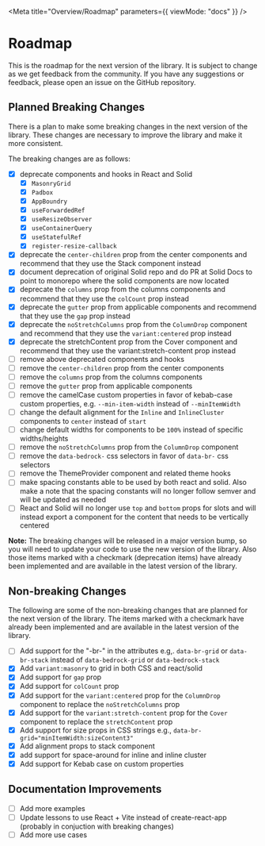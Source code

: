 
<LocaleFab />

<NameSpace ns="roadmap" />

<Meta title="Overview/Roadmap" parameters={{ viewMode: "docs" }} />

# Roadmap

This is the roadmap for the next version of the library. It is subject to change as we get feedback from the community. If you have any suggestions or feedback, please open an issue on the GitHub repository.

## Planned Breaking Changes

There is a plan to make some breaking changes in the next version of the library. These changes are necessary to improve the library and make it more consistent.

The breaking changes are as follows:

- [x] deprecate components and hooks in React and Solid
  - [x] `MasonryGrid`
  - [x] `Padbox`
  - [x] `AppBoundry`
  - [x] `useForwardedRef`
  - [x] `useResizeObserver`
  - [x] `useContainerQuery`
  - [x] `useStatefulRef`
  - [x] `register-resize-callback`
- [x] deprecate the `center-children` prop from the center components and recommend that they use the Stack component instead
- [x] document deprecation of original Solid repo and do PR at Solid Docs to point to monorepo where the solid components are now located
- [x] deprecate the `columns` prop from the columns components and recommend that they use the `colCount` prop instead
- [x] deprecate the `gutter` prop from applicable components and recommend that they use the `gap` prop instead
- [x] deprecate the `noStretchColumns` prop from the `ColumnDrop` component and recommend that they use the `variant:centered` prop instead
- [x] deprecate the stretchContent prop from the Cover component and recommend that they use the variant:stretch-content prop instead
- [ ] remove above deprecated components and hooks
- [ ] remove the `center-children` prop from the center components
- [ ] remove the `columns` prop from the columns components
- [ ] remove the `gutter` prop from applicable components
- [ ] remove the camelCase custom properties in favor of kebab-case custom properties, e.g. `--min-item-width` instead of `--minItemWidth`
- [ ] change the default alignment for the `Inline` and `InlineCluster` components to `center` instead of `start`
- [ ] change default widths for components to be `100%` instead of specific widths/heights
- [ ] remove the `noStretchColumns` prop from the `ColumnDrop` component
- [ ] remove the `data-bedrock-` css selectors in favor of `data-br-` css selectors
- [ ] remove the ThemeProvider component and related theme hooks
- [ ] make spacing constants able to be used by both react and solid. Also make a note that the spacing constants will no longer follow semver and will be updated as needed
- [ ] React and Solid will no longer use `top` and `bottom` props for slots and will instead export a component for the content that needs to be vertically centered

**Note:** The breaking changes will be released in a major version bump, so you will need to update your code to use the new version of the library. Also those items marked with a checkmark (deprecation items) have already been implemented and are available in the latest version of the library.

## Non-breaking Changes

The following are some of the non-breaking changes that are planned for the next version of the library. The items marked with a checkmark have already been implemented and are available in the latest version of the library.

- [ ] Add support for the "-br-" in the attributes e.g,. `data-br-grid` or `data-br-stack` instead of `data-bedrock-grid` or `data-bedrock-stack`
- [x] Add `variant:masonry` to grid in both CSS and react/solid
- [x] Add support for `gap` prop
- [x] Add support for `colCount` prop
- [x] Add support for the `variant:centered` prop for the `ColumnDrop` component to replace the `noStretchColumns` prop
- [x] Add support for the `variant:stretch-content` prop for the `Cover` component to replace the `stretchContent` prop
- [x] Add support for size props in CSS strings e.g., `data-br-grid="minItemWidth:sizeContent3"`
- [x] Add alignment props to stack component
- [x] add support for space-around for inline and inline cluster
- [x] Add support for Kebab case on custom properties

## Documentation Improvements

- [ ] Add more examples
- [ ] Update lessons to use React + Vite instead of create-react-app (probably in conjuction with breaking changes)
- [ ] Add more use cases
